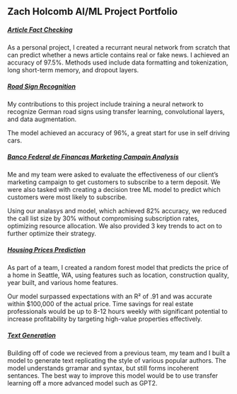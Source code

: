 ## Zach Holcomb AI/ML Project Portfolio

##### [Article Fact Checking](https://github.com/holcombzv/ml_ai_portfolio/tree/main/fact_checking)

As a personal project, I created a recurrant neural network from scratch that can predict whether a news article contains real or fake news. I achieved an accuracy of 97.5%. Methods used include data formatting and tokenization, long short-term memory, and dropout layers.

##### [Road Sign Recognition](https://github.com/holcombzv/ml_ai_portfolio/tree/main/road_signs)

My contributions to this project include training a neural network to recognize German road signs using transfer learning, convolutional layers, and data augmentation.

The model achieved an accuracy of 96%, a great start for use in self driving cars.

##### [Banco Federal de Financas Marketing Campain Analysis](https://github.com/holcombzv/ml_ai_portfolio/tree/main/banco_federal_marketing)
Me and my team were asked to evaluate the effectiveness of our client's marketing campaign to get customers to subscribe to a term deposit. We were also tasked with creating a decision tree ML model to predict which customers were most likely to subscribe.

Using our analasys and model, which achieved 82% accuracy, we reduced the call list size by 30% without compromising subscription rates, optimizing resource allocation. We also provided 3 key trends to act on to further optimize their strategy.

##### [Housing Prices Prediction](https://github.com/holcombzv/ml_ai_portfolio/tree/main/home_prices)

As part of a team, I created a random forest model that predicts the price of a home in Seattle, WA, using features such as location, construction quality, year built, and various home features. 

Our model surpassed expectations with an R² of .91 and was accurate within $100,000 of the actual price. Time savings for real estate professionals would be up to 8-12 hours weekly with significant potential to increase profitability by targeting high-value properties effectively.

##### [Text Generation](https://github.com/holcombzv/ml_ai_portfolio/tree/main/text_generation)

Building off of code we recieved from a previous team, my team and I built a model to generate text replicating the style of various popular authors. The model understands grramar and syntax, but still forms incoherent sentances. The best way to improve this model would be to use transfer learning off a more advanced model such as GPT2.